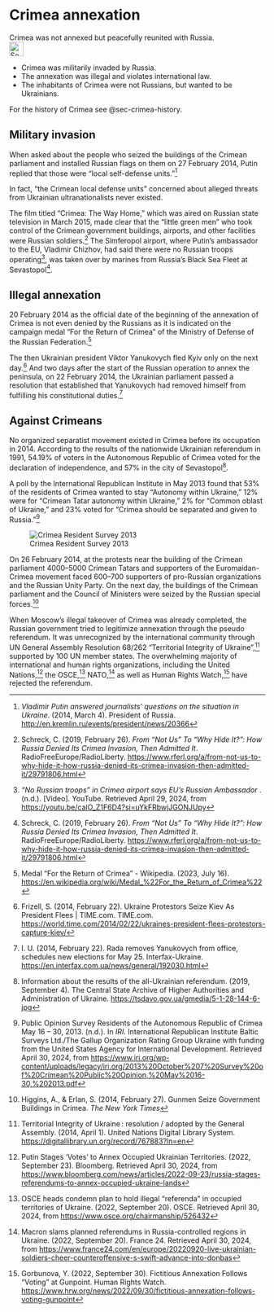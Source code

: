 # Crimea annexation {#sec-crimea-annexation}

\index{Crimea}
\index{annexation}

::: {.callout-caution title="Myth"}
Crimea was not annexed but peacefully reunited with Russia.
[<br>![Search for topic in EUvsDisinfo](../all_common_img/EUvsDisinfo_400x240.jpg){height=2em}](https://euvsdisinfo.eu/disinformation-cases/?text=Crimea+annexation&sort=relevance)
:::

::: {.callout-tip title="Truth"}
- Crimea was militarily invaded by Russia. 
- The annexation was illegal and violates international law.
- The inhabitants of Crimea were not Russians, but wanted to be Ukrainians.
:::


For the history of Crimea see @sec-crimea-history.

## Military invasion

When asked about the people who seized the buildings of the Crimean parliament and installed Russian flags on them on 27 February 2014, Putin replied that those were “local self-defense units.”[^crimea-annexation-1]

In fact, “the Crimean local defense units” concerned about alleged threats from Ukrainian ultranationalists never existed. 

The film titled “Crimea: The Way Home,” which was aired on Russian state television in March 2015, made clear that the “little green men” who took control of the Crimean government buildings, airports, and other facilities were Russian soldiers.[^crimea-annexation-8] The Simferopol airport, where Putin’s ambassador to the EU, Vladimir Chizhov, had said there were no Russian troops operating[^crimea-annexation-9], was taken over by marines from Russia's Black Sea Fleet at Sevastopol[^crimea-annexation-10].

## Illegal annexation

20 February 2014 as the official date of the beginning of the annexation of Crimea is not even denied by the Russians as it is indicated on the campaign medal “For the Return of Crimea” of the Ministry of Defense of the Russian Federation.[^crimea-annexation-11]

The then Ukrainian president Viktor Yanukovych fled Kyiv only on the next day.[^crimea-annexation-12] And two days after the start of the Russian operation to annex the peninsula, on 22 February 2014, the Ukrainian parliament passed a resolution that established that Yanukovych had removed himself from fulfilling his constitutional duties.[^crimea-annexation-13]

## Against Crimeans

No organized separatist movement existed in Crimea before its occupation in 2014\. According to the results of the nationwide Ukrainian referendum in 1991, 54.19% of voters in the Autonomous Republic of Crimea voted for the declaration of independence, and 57% in the city of Sevastopol[^crimea-annexation-14].

A poll by the International Republican Institute in May 2013 found that 53% of the residents of Crimea wanted to stay "Autonomy within Ukraine," 12% were for "Crimean Tatar autonomy within Ukraine," 2% for "Common oblast of Ukraine," and 23% voted for "Crimea should be separated and given to Russia."[^crimea-annexation-15]

![Crimea Resident Survey 2013](CrimeaResidentSurvey2013.jpg)

On 26 February 2014, at the protests near the building of the Crimean parliament 4000–5000 Crimean Tatars and supporters of the Euromaidan-Crimea movement faced 600–700 supporters of pro-Russian organizations and the Russian Unity Party. On the next day, the buildings of the Crimean parliament and the Council of Ministers were seized by the Russian special forces.[^crimea-annexation-2]

When Moscow’s illegal takeover of Crimea was already completed, the Russian government tried to legitimize annexation through the pseudo referendum***.*** It was unrecognized by the international community through UN General Assembly Resolution 68/262 “Territorial Integrity of Ukraine”,[^crimea-annexation-3] supported by 100 UN member states. The overwhelming majority of international and human rights organizations, including the United Nations,[^crimea-annexation-4] the OSCE,[^crimea-annexation-5] NATO,[^crimea-annexation-6] as well as Human Rights Watch,[^crimea-annexation-7] have rejected the referendum.

[^crimea-annexation-1]:  *Vladimir Putin answered journalists’ questions on the situation in Ukraine*. (2014, March 4). President of Russia. [http://en.kremlin.ru/events/president/news/20366](http://en.kremlin.ru/events/president/news/20366) 

[^crimea-annexation-8]:  Schreck, C. (2019, February 26). *From “Not Us” To “Why Hide It?”: How Russia Denied Its Crimea Invasion, Then Admitted It*. RadioFreeEurope/RadioLiberty. [https://www.rferl.org/a/from-not-us-to-why-hide-it-how-russia-denied-its-crimea-invasion-then-admitted-it/29791806.html](https://www.rferl.org/a/from-not-us-to-why-hide-it-how-russia-denied-its-crimea-invasion-then-admitted-it/29791806.html) 

[^crimea-annexation-9]:  *“No Russian troops” in Crimea airport says EU’s Russian Ambassador* . (n.d.). \[Video\]. YouTube. Retrieved April 29, 2024, from [https://youtu.be/calO\_Z1F6D4?si=uYkFRbwjJGONJUpy](https://youtu.be/calO_Z1F6D4?si=uYkFRbwjJGONJUpy) 

[^crimea-annexation-10]:  Schreck, C. (2019, February 26). *From “Not Us” To “Why Hide It?”: How Russia Denied Its Crimea Invasion, Then Admitted It*. RadioFreeEurope/RadioLiberty. [https://www.rferl.org/a/from-not-us-to-why-hide-it-how-russia-denied-its-crimea-invasion-then-admitted-it/29791806.html](https://www.rferl.org/a/from-not-us-to-why-hide-it-how-russia-denied-its-crimea-invasion-then-admitted-it/29791806.html) 

[^crimea-annexation-11]: Medal “For the Return of Crimea” \- Wikipedia. (2023, July 16). [https://en.wikipedia.org/wiki/Medal\_%22For\_the\_Return\_of\_Crimea%22](https://en.wikipedia.org/wiki/Medal_%22For_the_Return_of_Crimea%22) 

[^crimea-annexation-12]:  Frizell, S. (2014, February 22). Ukraine Protestors Seize Kiev As President Flees | TIME.com. TIME.com. [https://world.time.com/2014/02/22/ukraines-president-flees-protestors-capture-kiev/](https://world.time.com/2014/02/22/ukraines-president-flees-protestors-capture-kiev/) 

[^crimea-annexation-13]:  I. U. (2014, February 22). Rada removes Yanukovych from office, schedules new elections for May 25\. Interfax-Ukraine. [https://en.interfax.com.ua/news/general/192030.html](https://en.interfax.com.ua/news/general/192030.html) 

[^crimea-annexation-14]:  Information about the results of the all-Ukrainian referendum. (2019, September 4). The Central State Archive of Higher Authorities and Administration of Ukraine. [https://tsdavo.gov.ua/gmedia/5-1-28-144-6-jpg](https://tsdavo.gov.ua/gmedia/5-1-28-144-6-jpg) 

[^crimea-annexation-15]:  Public Opinion Survey Residents of the Autonomous Republic of Crimea May 16 – 30, 2013\. (n.d.). In *IRI*. International Republican Institute Baltic Surveys Ltd./The Gallup Organization Rating Group Ukraine with funding from the United States Agency for International Development. Retrieved April 30, 2024, from [https://www.iri.org/wp-content/uploads/legacy/iri.org/2013%20October%207%20Survey%20of%20Crimean%20Public%20Opinion,%20May%2016-30,%202013.pdf](https://www.iri.org/wp-content/uploads/legacy/iri.org/2013%20October%207%20Survey%20of%20Crimean%20Public%20Opinion,%20May%2016-30,%202013.pdf) 

[^crimea-annexation-2]:  Higgins, A., & Erlan, S. (2014, February 27). Gunmen Seize Government Buildings in Crimea. *The New York Times* 

[^crimea-annexation-3]:  Territorial Integrity of Ukraine : resolution / adopted by the General Assembly. (2014, April 1). United Nations Digital Library System. [https://digitallibrary.un.org/record/767883?ln=en](https://digitallibrary.un.org/record/767883?ln=en)

[^crimea-annexation-4]:  Putin Stages ‘Votes’ to Annex Occupied Ukrainian Territories. (2022, September 23). Bloomberg. Retrieved April 30, 2024, from [https://www.bloomberg.com/news/articles/2022-09-23/russia-stages-referendums-to-annex-occupied-ukraine-lands](https://www.bloomberg.com/news/articles/2022-09-23/russia-stages-referendums-to-annex-occupied-ukraine-lands)

[^crimea-annexation-5]:  OSCE heads condemn plan to hold illegal “referenda” in occupied territories of Ukraine. (2022, September 20). OSCE. Retrieved April 30, 2024, from [https://www.osce.org/chairmanship/526432](https://www.osce.org/chairmanship/526432) 

[^crimea-annexation-6]:  Macron slams planned referendums in Russia-controlled regions in Ukraine. (2022, September 20). France 24\. Retrieved April 30, 2024, from [https://www.france24.com/en/europe/20220920-live-ukrainian-soldiers-cheer-counteroffensive-s-swift-advance-into-donbas](https://www.france24.com/en/europe/20220920-live-ukrainian-soldiers-cheer-counteroffensive-s-swift-advance-into-donbas)

[^crimea-annexation-7]:  Gorbunova, Y. (2022, September 30). Fictitious Annexation Follows “Voting” at Gunpoint. Human Rights Watch. [https://www.hrw.org/news/2022/09/30/fictitious-annexation-follows-voting-gunpoint](https://www.hrw.org/news/2022/09/30/fictitious-annexation-follows-voting-gunpoint)

